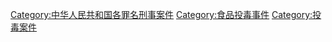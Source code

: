 [[Category:中华人民共和国各罪名刑事案件|Category:中华人民共和国各罪名刑事案件]]
[[Category:食品投毒事件|Category:食品投毒事件]]
[[Category:投毒案件|Category:投毒案件]]